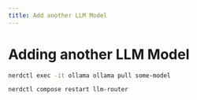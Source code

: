```yaml
---
title: Add another LLM Model
---
```

# Adding another LLM Model
```bash copy
nerdctl exec -it ollama ollama pull some-model

nerdctl compose restart llm-router
```